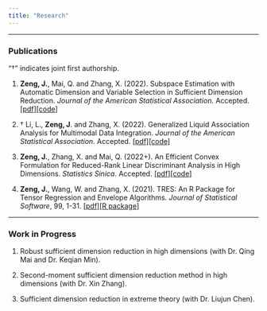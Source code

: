 ```yaml
---
title: "Research"
---
```


------------------------------------------------------------------------

### Publications

"$\dagger$" indicates joint first authorship.

1.  **Zeng, J.**, Mai, Q. and Zhang, X. (2022). Subspace Estimation with Automatic Dimension and Variable Selection in Sufficient Dimension Reduction. *Journal of the American Statistical Association*. Accepted. [\[pdf\]](papers/SEAS.pdf)[\[code\]](https://github.com/jingzzeng/SEAS)

2.  $\dagger$ Li, L., **Zeng, J**. and Zhang, X. (2022). Generalized Liquid Association Analysis for Multimodal Data Integration. *Journal of the American Statistical Association*. Accepted. [\[pdf\]](papers/GLAA.pdf)[\[code\]](https://github.com/jingzzeng/GLAA)

3.  **Zeng, J.**, Zhang, X. and Mai, Q. (2022+). An Efficient Convex Formulation for Reduced-Rank Linear Discriminant Analysis in High Dimensions. *Statistics Sinica*. Accepted. [\[pdf\]](papers/LSLDA.pdf)[\[code\]](https://github.com/jingzzeng/LSLDA)

4.  **Zeng, J.**, Wang, W. and Zhang, X. (2021). TRES: An R Package for Tensor Regression and Envelope Algorithms. *Journal of Statistical Software*, 99, 1-31. [\[pdf\]](papers/TRES.pdf)[\[R package\]](https://github.com/leozeng15/TRES)

------------------------------------------------------------------------

### Work in Progress

1.  Robust sufficient dimension reduction in high dimensions (with Dr. Qing Mai and Dr. Keqian Min).

2.  Second-moment sufficient dimension reduction method in high dimensions (with Dr. Xin Zhang).

3.  Sufficient dimension reduction in extreme theory (with Dr. Liujun Chen).
